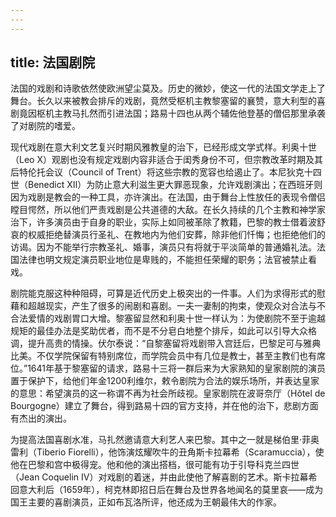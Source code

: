 ```yaml
---
---
---
```

title: 法国剧院
---




法国的戏剧和诗歌依然使欧洲望尘莫及。历史的微妙，使这一代的法国文学走上了舞台。长久以来被教会排斥的戏剧，竟然受枢机主教黎塞留的襄赞，意大利型的喜剧竟因枢机主教马扎然而引进法国；路易十四也从两个辅佐他登基的僧侣那里承袭了对剧院的嗜爱。

现代戏剧在意大利文艺复兴时期风雅教皇的治下，已经形成文学式样。利奥十世（Leo Ⅹ）观剧也没有规定戏剧内容非适合于闺秀身份不可，但宗教改革时期及其后特伦托会议（Council of Trent）将这些宗教的宽容也给遏止了。本尼狄克十四世（Benedict Ⅻ）为防止意大利滋生更大罪恶现象，允许戏剧演出；在西班牙则因为戏剧是教会的一种工具，亦许演出。在法国，由于舞台上性放任的表现令僧侣瞠目愕然，所以他们严责戏剧是公共道德的大敌。在长久持续的几个主教和神学家治下，许多演员由于自身的职业，实际上如同被革除了教籍，巴黎的教士借着波舒哀的权威拒绝替演员行圣礼、在教地内为他们安葬，除非他们忏悔；也拒绝他们的访谒。因为不能举行宗教圣礼、婚事，演员只有将就于平淡简单的普通婚礼法。法国法律也明文规定演员职业地位是卑贱的，不能担任荣耀的职务；法官被禁止看戏。

剧院能克服这种种阻碍，可算是近代历史上极突出的一件事。人们为求得形式的慰藉和超越现实，产生了很多的闹剧和喜剧。一夫一妻制的拘束，使观众对合法与不合法爱情的戏剧胃口大增。黎塞留显然和利奥十世一样认为：为使剧院不至于逾越规矩的最佳办法是奖助优者，而不是不分皂白地整个排斥，如此可以引导大众格调，提升高贵的情操。伏尔泰说：“自黎塞留将戏剧带入宫廷后，巴黎足可与雅典比美。不仅学院保留有特别席位，而学院会员中有几位是教士，甚至主教们也有席位。”1641年基于黎塞留的请求，路易十三将一群后来为大家熟知的皇家剧院的演员置于保护下，给他们年金1200利维尔，敕令剧院为合法的娱乐场所，并表达皇家的意思：希望演员的这一称谓不再为社会所歧视。皇家剧院在波哥奈厅（Hǒtel de Bourgogne）建立了舞台，得到路易十四的官方支持，并在他的治下，悲剧方面有杰出的演出。

为提高法国喜剧水准，马扎然邀请意大利艺人来巴黎。其中之一就是梯伯里·菲奥雷利（Tiberio Fiorelli），他饰演炫耀吹牛的丑角斯卡拉幕希（Scaramuccia），使他在巴黎和宫中极得宠。他和他的演出搭档，很可能有功于引导科克兰四世（Jean Coquelin Ⅳ）对戏剧的着迷，并由此使他了解喜剧的艺术。斯卡拉幕希回意大利后（1659年），柯克林即招日后在舞台及世界各地闻名的莫里哀——成为国王主要的喜剧演员，正如布瓦洛所评，他还成为王朝最伟大的作家。